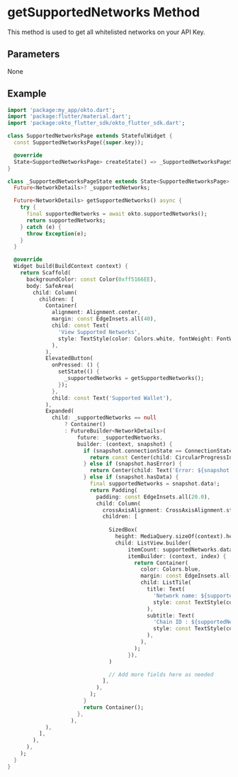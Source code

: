 
# getSupportedNetworks Method
This method is used to get all whitelisted networks on your API Key.

## Parameters
None


## Example
```dart copy
import 'package:my_app/okto.dart';
import 'package:flutter/material.dart';
import 'package:okto_flutter_sdk/okto_flutter_sdk.dart';

class SupportedNetworksPage extends StatefulWidget {
  const SupportedNetworksPage({super.key});

  @override
  State<SupportedNetworksPage> createState() => _SupportedNetworksPageState();
}

class _SupportedNetworksPageState extends State<SupportedNetworksPage> {
  Future<NetworkDetails>? _supportedNetworks;

  Future<NetworkDetails> getSupportedNetworks() async {
    try {
      final supportedNetworks = await okto.supportedNetworks();
      return supportedNetworks;
    } catch (e) {
      throw Exception(e);
    }
  }

  @override
  Widget build(BuildContext context) {
    return Scaffold(
      backgroundColor: const Color(0xff5166EE),
      body: SafeArea(
        child: Column(
          children: [
            Container(
              alignment: Alignment.center,
              margin: const EdgeInsets.all(40),
              child: const Text(
                'View Supported Networks',
                style: TextStyle(color: Colors.white, fontWeight: FontWeight.w800, fontSize: 30),
              ),
            ),
            ElevatedButton(
              onPressed: () {
                setState(() {
                  _supportedNetworks = getSupportedNetworks();
                });
              },
              child: const Text('Supported Wallet'),
            ),
            Expanded(
              child: _supportedNetworks == null
                  ? Container()
                  : FutureBuilder<NetworkDetails>(
                      future: _supportedNetworks,
                      builder: (context, snapshot) {
                        if (snapshot.connectionState == ConnectionState.waiting) {
                          return const Center(child: CircularProgressIndicator(color: Colors.white));
                        } else if (snapshot.hasError) {
                          return Center(child: Text('Error: ${snapshot.error}'));
                        } else if (snapshot.hasData) {
                          final supportedNetworks = snapshot.data!;
                          return Padding(
                            padding: const EdgeInsets.all(20.0),
                            child: Column(
                              crossAxisAlignment: CrossAxisAlignment.start,
                              children: [
                               
                                SizedBox(
                                  height: MediaQuery.sizeOf(context).height * 0.6,
                                  child: ListView.builder(
                                      itemCount: supportedNetworks.data.network.length,
                                      itemBuilder: (context, index) {
                                        return Container(
                                          color: Colors.blue,
                                          margin: const EdgeInsets.all(5),
                                          child: ListTile(
                                            title: Text(
                                              'Network name: ${supportedNetworks.data.network[index].networkName}',
                                              style: const TextStyle(color: Colors.white, fontSize: 20),
                                            ),
                                            subtitle: Text(
                                              'Chain ID : ${supportedNetworks.data.network[index].chainId}',
                                              style: const TextStyle(color: Colors.white, fontSize: 20),
                                            ),
                                          ),
                                        );
                                      }),
                                )

                                // Add more fields here as needed
                              ],
                            ),
                          );
                        }
                        return Container();
                      },
                    ),
            ),
          ],
        ),
      ),
    );
  }
}

```
